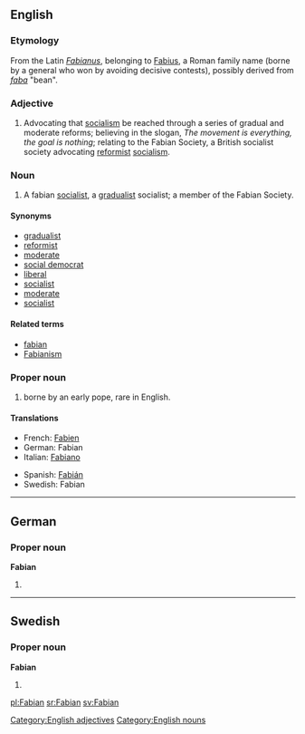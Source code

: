 ==English==

===Etymology===
From the Latin ''[[Fabianus]]'', belonging to [[Fabius]], a Roman family name (borne by a general who won by avoiding decisive contests), possibly derived from ''[[faba]]'' "bean".

===Adjective===
{{en-adj|-}}

# Advocating that [[socialism]] be reached through a series of gradual and moderate reforms; believing in the slogan, ''The movement is everything, the goal is nothing''; relating to the Fabian Society, a British socialist society advocating [[reformist]] [[socialism]].

===Noun===
{{en-noun}}

# A fabian [[socialist]], a [[gradualist]] socialist; a member of the Fabian Society.

====Synonyms====
* [[gradualist]]
* [[reformist]]
* [[moderate]]
* [[social democrat]]
* [[liberal]]
* [[socialist]]
* [[moderate]]
* [[socialist]]

====Related terms====
* [[fabian]]
* [[Fabianism]]

===Proper noun===
{{infl|en|proper noun}}

# {{given name|male}} borne by an early pope, rare in English.

====Translations====
{{trans-top|male given name}}
* French: [[Fabien]]
* German: Fabian
* Italian: [[Fabiano]]
{{trans-mid}}
* Spanish: [[Fabián]]
* Swedish: Fabian
{{trans-bottom}}

[[Category:English adjectives]]
[[Category:English nouns]]

----

==German==

===Proper noun===
'''Fabian'''

# {{given name|male|lang=de}}

----

==Swedish==

===Proper noun===
'''Fabian'''

# {{given name|male|lang=sv}}

[[pl:Fabian]]
[[sr:Fabian]]
[[sv:Fabian]]